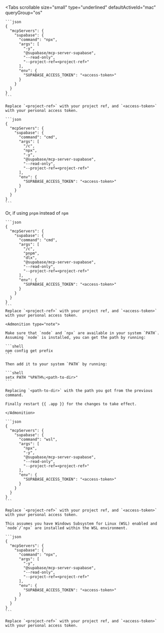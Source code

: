<Tabs
  scrollable
  size="small"
  type="underlined"
  defaultActiveId="mac"
  queryGroup="os"
>

  <TabPanel id="mac" label="macOS">

    ```json
    {
      "mcpServers": {
        "supabase": {
          "command": "npx",
          "args": [
            "-y",
            "@supabase/mcp-server-supabase",
            "--read-only",
            "--project-ref=<project-ref>"
          ],
          "env": {
            "SUPABASE_ACCESS_TOKEN": "<access-token>"
          }
        }
      }
    }
    ```

    Replace `<project-ref>` with your project ref, and `<access-token>` with your personal access token.

  </TabPanel>

  <TabPanel id="windows" label="Windows">

    ```json
    {
      "mcpServers": {
        "supabase": {
          "command": "cmd",
          "args": [
            "/c",
            "npx",
            "-y",
            "@supabase/mcp-server-supabase",
            "--read-only",
            "--project-ref=<project-ref>"
          ],
          "env": {
            "SUPABASE_ACCESS_TOKEN": "<access-token>"
          }
        }
      }
    }
    ```

Or, if using `pnpm` instead of `npm`

    ```json
    {
      "mcpServers": {
        "supabase": {
          "command": "cmd",
          "args": [
            "/c",
            "pnpm",
            "dlx",
            "@supabase/mcp-server-supabase",
            "--read-only",
            "--project-ref=<project-ref>"
          ],
          "env": {
            "SUPABASE_ACCESS_TOKEN": "<access-token>"
          }
        }
      }
    }
    ```
    Replace `<project-ref>` with your project ref, and `<access-token>` with your personal access token.

    <Admonition type="note">

    Make sure that `node` and `npx` are available in your system `PATH`. Assuming `node` is installed, you can get the path by running:

    ```shell
    npm config get prefix
    ```

    Then add it to your system `PATH` by running:

    ```shell
    setx PATH "%PATH%;<path-to-dir>"
    ```

    Replacing `<path-to-dir>` with the path you got from the previous command.

    Finally restart {{ .app }} for the changes to take effect.

    </Admonition>

  </TabPanel>

  <TabPanel id="wsl" label="Windows (WSL)">

    ```json
    {
      "mcpServers": {
        "supabase": {
          "command": "wsl",
          "args": [
            "npx",
            "-y",
            "@supabase/mcp-server-supabase",
            "--read-only",
            "--project-ref=<project-ref>"
          ],
          "env": {
            "SUPABASE_ACCESS_TOKEN": "<access-token>"
          }
        }
      }
    }
    ```

    Replace `<project-ref>` with your project ref, and `<access-token>` with your personal access token.

    This assumes you have Windows Subsystem for Linux (WSL) enabled and `node`/`npx` are installed within the WSL environment.

  </TabPanel>

  <TabPanel id="linux" label="Linux">

    ```json
    {
      "mcpServers": {
        "supabase": {
          "command": "npx",
          "args": [
            "-y",
            "@supabase/mcp-server-supabase",
            "--read-only",
            "--project-ref=<project-ref>"
          ],
          "env": {
            "SUPABASE_ACCESS_TOKEN": "<access-token>"
          }
        }
      }
    }
    ```

    Replace `<project-ref>` with your project ref, and `<access-token>` with your personal access token.

  </TabPanel>

</Tabs>
